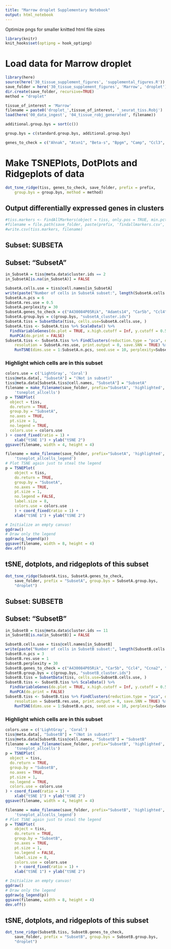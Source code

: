 ```yaml
---
title: "Marrow droplet Supplementary Notebook"
output: html_notebook
---
```




Optimize pngs for smaller knitted html file sizes
```r
library(knitr)
knit_hooks$set(optipng = hook_optipng)
```

# Load data for Marrow droplet


```r
library(here)
source(here('30_tissue_supplement_figures', 'supplemental_figures.R'))
save_folder = here('30_tissue_supplement_figures', 'Marrow', 'droplet')
dir.create(save_folder, recursive=TRUE)
method = "droplet"

tissue_of_interest = 'Marrow'
filename = paste0('droplet_',tissue_of_interest, '_seurat_tiss.Robj')
load(here('00_data_ingest', '04_tissue_robj_generated', filename))

additional.group.bys = sort(c())

group.bys = c(standard.group.bys, additional.group.bys)

genes_to_check = c("Ahnak", "Atxn1", "Beta-s", "Bpgm", "Camp", "Ccl3", "Ccr6", "Cd14", "Cd19", "Cd2", "Cd22", "Cd27", "Cd34", "Cd3e", "Cd4", "Cd40", "Cd44", "Cd48", "Cd68", "Cd7", "Cd74", "Cd79a", "Cd79b", "Cd8a", "Chchd10", "Cnp", "Cox6a2", "Cpa3", "Cr2", "Cxcr4", "Cxcr5", "Dntt", "Emr1", "Eng", "Fcer1a", "Fcer1g", "Fcer2a", "Fcgr3", "Fcgr4", "Flt3", "Gpr56", "Hbb-b2", "Hp", "Il3ra", "Il7r", "Irf8", "Itga2", "Itgal", "Itgam", "Itgax", "Itgb2", "Kit", "Klrb1a", "Lcn2", "Ltf", "Ly6d", "Mcpt8", "Mki67", "Mpeg1", "Mpl", "Ms4a1", "Ngp", "Pax5", "Pglyrp1", "Pld4", "Ptprc", "Rag1", "Rag2", "S100a11", "Slamf1", "Spn", "Stmn1", "Tfrc", "Thy1", "Tmem176b", "Vpreb1", "Vpreb3")
```

# Make TSNEPlots, DotPlots and Ridgeplots of data

```r
dot_tsne_ridge(tiss, genes_to_check, save_folder, prefix = prefix,
    group.bys = group.bys, method = method)
```

## Output differentially expressed genes in clusters

```r
#tiss.markers <- FindAllMarkers(object = tiss, only.pos = TRUE, min.pct = 0.25, thresh.use = 0.25)
#filename = file.path(save_folder, paste(prefix, 'findallmarkers.csv', sep='_'))
#write.csv(tiss.markers, filename)
```

## Subset: SUBSETA

## Subset: "SubsetA"
```r
in_SubsetA = tiss@meta.data$cluster.ids == 2
in_SubsetA[is.na(in_SubsetA)] = FALSE

```

```r
SubsetA.cells.use = tiss@cell.names[in_SubsetA]
write(paste("Number of cells in SubsetA subset:", length(SubsetA.cells.use)), stderr())
SubsetA.n.pcs = 6
SubsetA.res.use = 0.5
SubsetA.perplexity = 30
SubsetA.genes_to_check = c("A430084P05Rik", "Adamts14", "Car5b", "Ccl4", "Ccna2", "Ccr6", "Ccr7", "Cd160", "Cd19", "Cd1d1", "Cd22", "Cd34", "Cd3e", "Cd4", "Cd6", "Cd68", "Cd69", "Cd74", "Cd79a", "Cd79b", "Cd8a", "Cd8b1", "Chchd10", "Cma1", "Cnp", "Cr2", "Ctla2a", "Ctla4", "Cxcr5", "Cxcr6", "Dntt", "Egr2", "Emr1", "Foxp3", "Gzma", "H2-Aa", "H2-Ab1", "H2-Eb1", "Hp", "Il2ra", "Il2rb", "Il7r", "Itga4", "Itgax", "Itgb7", "Khdc1a", "Klra1", "Klrb1a", "Klrb1c", "Klrc1", "Lcn2", "Lef1", "Ly6c2", "Lyz2", "Mki67", "Mmp9", "Mpeg1", "Ms4a1", "Ncam1", "Ncr1", "Ngp", "Nkg7", "Pax5", "Pld4", "Prf1", "Rag1", "Rag2", "Rrm2", "Serpinb9", "Sh2d1b1", "Stmn1", "Styk1", "Tcf7", "Tnfrsf4", "Top2a", "Tyrobp", "Ugt1a7c", "Vpreb3")
SubsetA.group.bys = c(group.bys, "subsetA_cluster.ids")
SubsetA.tiss = SubsetData(tiss, cells.use=SubsetA.cells.use, )
SubsetA.tiss <- SubsetA.tiss %>% ScaleData() %>% 
  FindVariableGenes(do.plot = TRUE, x.high.cutoff = Inf, y.cutoff = 0.5) %>%
  RunPCA(do.print = FALSE)
SubsetA.tiss <- SubsetA.tiss %>% FindClusters(reduction.type = "pca", dims.use = 1:SubsetA.n.pcs, 
    resolution = SubsetA.res.use, print.output = 0, save.SNN = TRUE) %>%
    RunTSNE(dims.use = 1:SubsetA.n.pcs, seed.use = 10, perplexity=SubsetA.perplexity)

```

### Highlight which cells are in this subset
```r
colors.use = c('LightGray', 'Coral')
tiss@meta.data[, "SubsetA"] = "(Not in subset)"
tiss@meta.data[SubsetA.tiss@cell.names, "SubsetA"] = "SubsetA" 
filename = make_filename(save_folder, prefix="SubsetA", 'highlighted', 
    'tsneplot_allcells')
p = TSNEPlot(
  object = tiss,
  do.return = TRUE,
  group.by = "SubsetA",
  no.axes = TRUE,
  pt.size = 1,
  no.legend = TRUE,
  colors.use = colors.use
) + coord_fixed(ratio = 1) +
    xlab("tSNE 1") + ylab("tSNE 2")
ggsave(filename, width = 4, height = 4)

filename = make_filename(save_folder, prefix="SubsetA", 'highlighted', 
    'tsneplot_allcells_legend')
# Plot TSNE again just to steal the legend
p = TSNEPlot(
    object = tiss,
    do.return = TRUE,
    group.by = "SubsetA",
    no.axes = TRUE,
    pt.size = 1,
    no.legend = FALSE,
    label.size = 8,
    colors.use = colors.use
    ) + coord_fixed(ratio = 1) +
    xlab("tSNE 1") + ylab("tSNE 2")

# Initialize an empty canvas!
ggdraw()
# Draw only the legend
ggdraw(g_legend(p))
ggsave(filename, width = 8, height = 4)
dev.off()

```
## tSNE, dotplots, and ridgeplots of this subset
```r
dot_tsne_ridge(SubsetA.tiss, SubsetA.genes_to_check,
    save_folder, prefix = "SubsetA", group.bys = SubsetA.group.bys, 
    "droplet")

```

## Subset: SUBSETB

## Subset: "SubsetB"
```r
in_SubsetB = tiss@meta.data$cluster.ids == 11
in_SubsetB[is.na(in_SubsetB)] = FALSE

```

```r
SubsetB.cells.use = tiss@cell.names[in_SubsetB]
write(paste("Number of cells in SubsetB subset:", length(SubsetB.cells.use)), stderr())
SubsetB.n.pcs = 3
SubsetB.res.use = 1
SubsetB.perplexity = 30
SubsetB.genes_to_check = c("A430084P05Rik", "Car5b", "Ccl4", "Ccna2", "Ccr6", "Ccr7", "Cd160", "Cd19", "Cd1d1", "Cd22", "Cd34", "Cd3e", "Cd4", "Cd6", "Cd68", "Cd69", "Cd74", "Cd79a", "Cd79b", "Cd8a", "Cd8b1", "Chchd10", "Cnp", "Cr2", "Ctla2a", "Ctla4", "Cxcr5", "Cxcr6", "Dntt", "Egr2", "Foxp3", "Gzma", "H2-Aa", "H2-Ab1", "H2-Eb1", "Hp", "Il10", "Il2ra", "Il2rb", "Il7r", "Itga4", "Itgb7", "Klra1", "Klrb1a", "Klrb1c", "Klrc1", "Lcn2", "Lef1", "Ly6c2", "Lyz2", "Mki67", "Mmp9", "Mpeg1", "Ms4a1", "Ncam1", "Ngp", "Nkg7", "Pld4", "Prf1", "Rag2", "Rrm2", "Serpinb9", "Stmn1", "Tcf7", "Tgfb1", "Tnfrsf4", "Top2a", "Tyrobp", "Ugt1a7c", "Vpreb3")
SubsetB.group.bys = c(group.bys, "subsetB_cluster.ids")
SubsetB.tiss = SubsetData(tiss, cells.use=SubsetB.cells.use, )
SubsetB.tiss <- SubsetB.tiss %>% ScaleData() %>% 
  FindVariableGenes(do.plot = TRUE, x.high.cutoff = Inf, y.cutoff = 0.5) %>%
  RunPCA(do.print = FALSE)
SubsetB.tiss <- SubsetB.tiss %>% FindClusters(reduction.type = "pca", dims.use = 1:SubsetB.n.pcs, 
    resolution = SubsetB.res.use, print.output = 0, save.SNN = TRUE) %>%
    RunTSNE(dims.use = 1:SubsetB.n.pcs, seed.use = 10, perplexity=SubsetB.perplexity)

```

### Highlight which cells are in this subset
```r
colors.use = c('LightGray', 'Coral')
tiss@meta.data[, "SubsetB"] = "(Not in subset)"
tiss@meta.data[SubsetB.tiss@cell.names, "SubsetB"] = "SubsetB" 
filename = make_filename(save_folder, prefix="SubsetB", 'highlighted', 
    'tsneplot_allcells')
p = TSNEPlot(
  object = tiss,
  do.return = TRUE,
  group.by = "SubsetB",
  no.axes = TRUE,
  pt.size = 1,
  no.legend = TRUE,
  colors.use = colors.use
) + coord_fixed(ratio = 1) +
    xlab("tSNE 1") + ylab("tSNE 2")
ggsave(filename, width = 4, height = 4)

filename = make_filename(save_folder, prefix="SubsetB", 'highlighted', 
    'tsneplot_allcells_legend')
# Plot TSNE again just to steal the legend
p = TSNEPlot(
    object = tiss,
    do.return = TRUE,
    group.by = "SubsetB",
    no.axes = TRUE,
    pt.size = 1,
    no.legend = FALSE,
    label.size = 8,
    colors.use = colors.use
    ) + coord_fixed(ratio = 1) +
    xlab("tSNE 1") + ylab("tSNE 2")

# Initialize an empty canvas!
ggdraw()
# Draw only the legend
ggdraw(g_legend(p))
ggsave(filename, width = 8, height = 4)
dev.off()

```
## tSNE, dotplots, and ridgeplots of this subset
```r
dot_tsne_ridge(SubsetB.tiss, SubsetB.genes_to_check,
    save_folder, prefix = "SubsetB", group.bys = SubsetB.group.bys, 
    "droplet")

```
